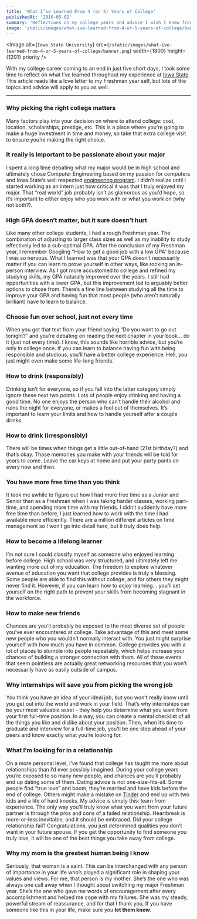 ```yaml
---
title: 'What I’ve Learned From 4 (or 5) Years of College'
publishedAt: '2016-05-02'
summary: 'Reflections on my college years and advice I wish I knew from the start.'
image: 'static/images/what-ive-learned-from-4-or-5-years-of-college/banner.png'
---
```


<Image
  alt={`Iowa State University`}
  src={`/static/images/what-ive-learned-from-4-or-5-years-of-college/banner.png`}
  width={1800}
  height={1201}
  priority
/>

With my college career coming to an end in just five short days, I took some time to reflect on what I’ve learned throughout my experience at [Iowa State](https://www.iastate.edu). This article reads like a love letter to my Freshman year self, but lots of the topics and advice will apply to you as well.

---

### Why picking the right college matters

Many factors play into your decision on where to attend college: cost, location, scholarships, prestige, etc. This is a place where you’re going to make a huge investment in time and money, so take that extra college visit to ensure you’re making the right choice.

### It really is important to be passionate about your major

I spent a long time debating what my major would be in high school and ultimately chose Computer Engineering based on my passion for computers and Iowa State’s well respected [engineering program](https://catalog.iastate.edu/collegeofengineering/computerengineering/). I didn’t realize until I started working as an intern just how critical it was that I truly enjoyed my major. That “real world” job probably isn’t as glamorous as you’d hope, so it’s important to either enjoy who you work with or what you work on (why not both?).

### High GPA doesn’t matter, but it sure doesn’t hurt

Like many other college students, I had a rough Freshman year. The combination of adjusting to larger class sizes as well as my inability to study effectively led to a sub-optimal GPA. After the conclusion of my Freshman year, I remember Googling “How to get a good job with a low GPA” because I was so nervous. What I learned was that your GPA doesn’t necessarily matter if you can learn to prove yourself in other ways, like rocking an in-person interview. As I got more accustomed to college and refined my studying skills, my GPA naturally improved over the years. I still had opportunities with a lower GPA, but this improvement led to arguably better options to chose from. There’s a fine line between studying all the time to improve your GPA and having fun that most people (who aren’t naturally brilliant) have to learn to balance.

### Choose fun over school, just not every time

When you get that text from your friend saying “Do you want to go out tonight?” and you’re debating on reading the next chapter in your book… do it (just not every time). I know, this sounds like horrible advice, but you’re only in college once. If you can learn to balance having fun with being responsible and studious, you’ll have a better college experience. Hell, you just might even make some life-long friends.

### How to drink (responsibly)

Drinking isn’t for everyone, so if you fall into the latter category simply ignore these next two points. Lots of people enjoy drinking and having a good time. No one enjoys the person who can’t handle their alcohol and ruins the night for everyone, or makes a fool out of themselves. It’s important to learn your limits and how to handle yourself after a couple drinks.

### How to drink (irresponsibly)

There will be times when things get a little out-of-hand (21st birthday?) and that’s okay. Those memories you make with your friends will be told for years to come. Leave the car keys at home and put your party pants on every now and then.

### You have more free time than you think

It took me awhile to figure out how I had more free time as a Junior and Senior than as a Freshman when I was taking harder classes, working part-time, and spending more time with my friends. I didn’t suddenly have more free time than before, I just learned how to work with the time I had available more efficiently. There are a million different articles on time management so I won’t go into detail here, but it truly does help.

### How to become a lifelong learner

I’m not sure I could classify myself as someone who enjoyed learning before college. High school was very structured, and ultimately left me wanting more out of my education. The freedom to explore whatever avenue of education you want that college provides is truly a blessing. Some people are able to find this without college, and for others they might never find it. However, if you can learn how to <i>enjoy</i> learning… you’ll set yourself on the right path to prevent your skills from becoming stagnant in the workforce.

### How to make new friends

Chances are you’ll probably be exposed to the most diverse set of people you’ve ever encountered at college. Take advantage of this and meet some new people who you wouldn’t normally interact with. You just might surprise yourself with how much you have in common. College provides you with a lot of places to stumble into people repeatably, which helps increase your chances of building a stronger connection with them. All of those events that seem pointless are actually great networking resources that you won’t necessarily have as easily outside of campus.

### Why internships will save you from picking the wrong job

You think you have an idea of your ideal job, but you won’t really know until you get out into the world and work in your field. That’s why internships can be your most valuable asset - they help you determine what you want from your first full-time position. In a way, you can create a mental checklist of all the things you like and dislike about your position. Then, when it’s time to graduate and interview for a full-time job, you’ll be one step ahead of your peers and know exactly what you’re looking for.

### What I’m looking for in a relationship

On a more personal level, I’ve found that college has taught me more about relationships than I’d ever possibly imagined. During your college years you’re exposed to so many new people, and chances are you’ll probably end up dating some of them. Dating advice is not one-size-fits-all. Some people find “true love” and boom, they’re married and have kids before the end of college. Others might make a mistake on [Tinder](https://www.gotinder.com/) and end up with two kids and a life of hard knocks. My advice is simply this: learn from experience. The only way you’ll truly know what you want from your future partner is through the pros and cons of a failed relationship. Heartbreak is more-or-less inevitable, and it should be embraced. Did your college relationship fail? Congratulations, you just determined qualities you don’t want in your future spouse. If you get the opportunity to find someone you truly love, it will be one of the best things you take away from college.

### Why my mom is the greatest human being I know

Seriously, that woman is a saint. This can be interchanged with any person of importance in your life who’s played a significant role in shaping your values and views. For me, that person is my mother. She’s the one who was always one call away when I thought about switching my major Freshman year. She’s the one who gave me words of encouragement after every accomplishment and helped me cope with my failures. She was my steady, powerful stream of reassurance, and for that I thank you. If you have someone like this in your life, make sure you **let them know**.
